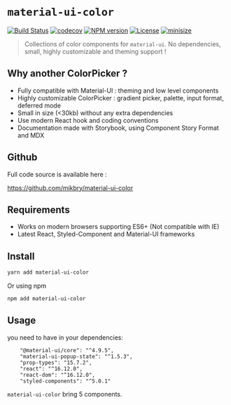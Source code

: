 
<Meta title="Docs|Intro" />

# `material-ui-color`

[![Build Status][action-image]][action-url]
[![codecov][codecov-image]][codecov-url]
[![NPM version][npm-image]][npm-url]
[![License][license-image]][license-url]
[![minisize][min-image]][min-url]

[action-image]: https://github.com/mikbry/material-ui-color/workflows/Build%20and%20Deploy/badge.svg
[action-url]: https://mikbry.github.io/material-ui-color/
[codecov-image]: https://codecov.io/gh/mikbry/material-ui-color/branch/master/graph/badge.svg?token=K4P0vnM5fh
[codecov-url]: https://codecov.io/gh/mikbry/material-ui-color
[npm-image]: https://img.shields.io/npm/v/material-ui-color.svg
[npm-url]: https://npmjs.org/package/material-ui-color
[license-image]: https://img.shields.io/github/license/mikbry/material-ui-color
[License-url]:https://github.com/mikbry/material-ui-color/blob/master/LICENSE
[min-image]:https://badgen.net/bundlephobia/min/material-ui-color
[min-url]:https://bundlephobia.com/result?p=material-ui-color

> Collections of color components for `material-ui`. No dependencies, small, highly customizable and theming support !

## Why another ColorPicker ?

- Fully compatible with Material-UI : theming and low level components
- Highly customizable ColorPicker : gradient picker, palette, input format, deferred mode
-  Small in size (<30kb) without any extra dependencies
- Use modern React hook and coding conventions
- Documentation made with Storybook, using Component Story Format and MDX

## Github

Full code source is available here :

https://github.com/mikbry/material-ui-color


## Requirements
- Works on modern browsers supporting ES6+ (Not compatible with IE)
- Latest React, Styled-Component and Material-UI frameworks

## Install

```bash
yarn add material-ui-color
```

Or using npm
```bash
npm add material-ui-color
```

## Usage

you need to have in your dependencies:

```
    "@material-ui/core": "^4.9.5",
    "material-ui-popup-state": "^1.5.3",
    "prop-types": "15.7.2",
    "react": "^16.12.0",
    "react-dom": "^16.12.0",
    "styled-components": "^5.0.1"
```

`material-ui-color` bring 5 components.